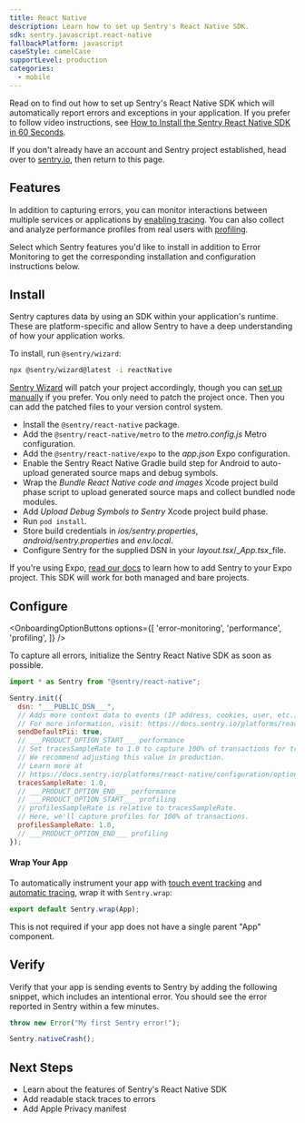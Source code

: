 ```yaml
---
title: React Native
description: Learn how to set up Sentry's React Native SDK.
sdk: sentry.javascript.react-native
fallbackPlatform: javascript
caseStyle: camelCase
supportLevel: production
categories:
  - mobile
---
```


Read on to find out how to set up Sentry's React Native SDK which will automatically report errors and exceptions in your application. If you prefer to follow video instructions, see [How to Install the Sentry React Native SDK in 60 Seconds](https://vimeo.com/899369012).

<Alert>

If you don't already have an account and Sentry project established, head over to [sentry.io](https://sentry.io/signup/), then return to this page.

</Alert>

## Features

In addition to capturing errors, you can monitor interactions between multiple services or applications by [enabling tracing](/concepts/key-terms/tracing/). You can also collect and analyze performance profiles from real users with [profiling](/product/explore/profiling/).

Select which Sentry features you'd like to install in addition to Error Monitoring to get the corresponding installation and configuration instructions below.

## Install

Sentry captures data by using an SDK within your application's runtime. These are platform-specific and allow Sentry to have a deep understanding of how your application works.

To install, run `@sentry/wizard`:

```bash {tabTitle:npm}
npx @sentry/wizard@latest -i reactNative
```

[Sentry Wizard](https://github.com/getsentry/sentry-wizard) will patch your project accordingly, though you can [set up manually](/platforms/react-native/manual-setup/manual-setup/) if you prefer. You only need to patch the project once. Then you can add the patched files to your version control system.

<Expandable title="The following tasks will be performed by the Sentry Wizard">

- Install the `@sentry/react-native` package.
- Add the `@sentry/react-native/metro` to the _*metro.config.js*_ Metro configuration.
- Add the `@sentry/react-native/expo` to the _*app.json*_ Expo configuration.
- Enable the Sentry React Native Gradle build step for Android to auto-upload generated source maps and debug symbols.
- Wrap the _Bundle React Native code and images_ Xcode project build phase script to upload generated source maps and collect bundled node modules.
- Add _Upload Debug Symbols to Sentry_ Xcode project build phase.
- Run `pod install`.
- Store build credentials in _*ios/sentry.properties*_, _*android/sentry.properties*_ and _*env.local*_.
- Configure Sentry for the supplied DSN in your _*layout.tsx*_/_*App.tsx*_file.

</Expandable>

If you're using Expo, [read our docs](/platforms/react-native/manual-setup/expo/) to learn how to add Sentry to your Expo project. This SDK will work for both managed and bare projects.


## Configure

<OnboardingOptionButtons
  options={[
    'error-monitoring',
    'performance',
    'profiling',
  ]}
/>

To capture all errors, initialize the Sentry React Native SDK as soon as possible.

```javascript {filename:App.js}
import * as Sentry from "@sentry/react-native";

Sentry.init({
  dsn: "___PUBLIC_DSN___",
  // Adds more context data to events (IP address, cookies, user, etc.)
  // For more information, visit: https://docs.sentry.io/platforms/react-native/data-management/data-collected/
  sendDefaultPii: true,
  // ___PRODUCT_OPTION_START___ performance
  // Set tracesSampleRate to 1.0 to capture 100% of transactions for tracing.
  // We recommend adjusting this value in production.
  // Learn more at
  // https://docs.sentry.io/platforms/react-native/configuration/options/#traces-sample-rate
  tracesSampleRate: 1.0,
  // ___PRODUCT_OPTION_END___ performance
  // ___PRODUCT_OPTION_START___ profiling
  // profilesSampleRate is relative to tracesSampleRate.
  // Here, we'll capture profiles for 100% of transactions.
  profilesSampleRate: 1.0,
  // ___PRODUCT_OPTION_END___ profiling
});
```

<OnboardingOption optionId="performance">

#### Wrap Your App

To automatically instrument your app with [touch event tracking](/platforms/react-native/configuration/touchevents/) and [automatic tracing](/platforms/react-native/tracing/instrumentation/automatic-instrumentation/), wrap it with `Sentry.wrap`:

```javascript {filename:App.js}
export default Sentry.wrap(App);
```

This is not required if your app does not have a single parent "App" component.

</OnboardingOption>


## Verify

Verify that your app is sending events to Sentry by adding the following snippet, which includes an intentional error. You should see the error reported in Sentry within a few minutes.

```javascript {tabTitle:Throw Error}
throw new Error("My first Sentry error!");
```

```javascript {tabTitle:Native Crash}
Sentry.nativeCrash();
```


## Next Steps

- <PlatformLink to="/features">Learn about the features of Sentry's React Native SDK</PlatformLink>
- <PlatformLink to="/sourcemaps/">Add readable stack traces to errors</PlatformLink>
- <PlatformLink to="/data-management/apple-privacy-manifest">Add Apple Privacy manifest</PlatformLink>
